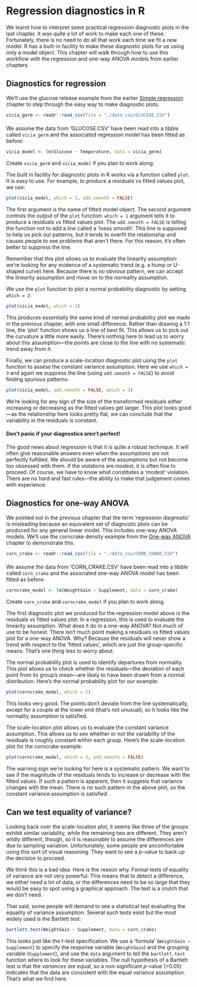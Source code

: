 # Regression diagnostics in R

We learnt how to interpret some practical regression diagnostic plots in the last chapter. It was quite a lot of work to make each one of these. Fortunately, there is no need to do all that work each time we fit a new model. R has a built-in facility to make these diagnostic plots for us using only a model object. This chapter will walk through how to use this workflow with the regression and one-way ANOVA models from earlier chapters.

## Diagnostics for regression

We'll use the glucose release example from the earlier [Simple regression](#regression-in-R) chapter to step through the easy way to make diagnostic plots.

```r
vicia_germ <- readr::read_csv(file = "./data_csv/GLUCOSE.CSV")
```

::: {.infobox .action data-latex="{action}"}
####  {.unnumbered}

We assume the data from 'GLUCOSE.CSV' have been read into a tibble called `vicia_germ` and the associated regression model has been fitted as before:

```r
vicia_model <- lm(Glucose ~ Temperature, data = vicia_germ)
```

Create `vicia_germ` and `vicia_model` if you plan to work along.
:::

The built in facility for diagnostic plots in R works via a function called `plot`. It is easy to use. For example, to produce a residuals vs fitted values plot, we use:

```r
plot(vicia_model, which = 1, add.smooth = FALSE)
```

The first argument is the name of fitted model object. The second argument controls the output of the `plot` function: `which = 1` argument tells it to produce a residuals vs fitted values plot. The `add.smooth = FALSE` is telling the function not to add a line called a 'loess smooth'. This line is supposed to help us pick out patterns, but it tends to overfit the relationship and causes people to see problems that aren't there. For this reason, it's often better to suppress the line.

Remember that this plot allows us to evaluate the linearity assumption: we're looking for any evidence of a systematic trend (e.g. a hump or U-shaped curve) here. Because there is no obvious pattern, we can accept the linearity assumption and move on to the normality assumption.

We use the `plot` function to plot a normal probability diagnostic by setting `which = 2`:

```r
plot(vicia_model, which = 2)
```

This produces essentially the same kind of normal probability plot we made in the previous chapter, with one small difference. Rather than drawing a 1:1 line, the 'plot' function shows us a line of best fit. This allows us to pick out the curvature a little more easily. There's nothing here to lead us to worry about this assumption---the points are close to the line with no systematic trend away from it.

Finally, we can produce a scale-location diagnostic plot using the `plot` function to assess the constant variance assumption. Here we use `which = 3` and again we suppress the line (using `add.smooth = FALSE`) to avoid finding spurious patterns:

```r
plot(vicia_model, add.smooth = FALSE, which = 3)
```

We're looking for any sign of the size of the transformed residuals either increasing or decreasing as the fitted values get larger. This plot looks good---as the relationship here looks pretty flat, we can conclude that the variability in the residuals is constant.

::: {.infobox .warning data-latex="{warning}"}
#### Don't panic if your diagnostics aren't perfect! {.unnumbered}

The good news about regression is that it is quite a robust technique. It will often give reasonable answers even when the assumptions are not perfectly fulfilled. We should be aware of the assumptions but not become too obsessed with them. If the violations are modest, it is often fine to proceed. Of course, we have to know what constitutes a 'modest' violation. There are no hard and fast rules---the ability to make that judgement comes with experience.
:::

## Diagnostics for one-way ANOVA

We pointed out in the previous chapter that the term 'regression diagnostic' is misleading because an equivalent set of diagnostic plots can be produced for any general linear model. This includes one-way ANOVA models. We'll use the corncrake density example from the [One-way ANOVA](#one-way-anova-in-R) chapter to demonstrate this.

```r
corn_crake <- readr::read_csv(file = "./data_csv/CORN_CRAKE.CSV")
```

::: {.infobox .action data-latex="{action}"}
####  {.unnumbered}

We assume the data from 'CORN_CRAKE.CSV' have been read into a tibble called `corn_crake` and the associated one-way ANOVA model has been fitted as before:

```r
corncrake_model <- lm(WeightGain ~ Supplement, data = corn_crake)
```

Create `corn_crake` and `corncrake_model` if you plan to work along.
:::

The first diagnostic plot we produced for the regression model above is the residuals vs fitted values plot. In a regression, this is used to evaluate the linearity assumption. What does it do in a one-way ANOVA? Not much of use to be honest. There isn't much point making a residuals vs fitted values plot for a one-way ANOVA. Why? Because the residuals will never show a trend with respect to the 'fitted values', which are just the group-specific means. That's one thing less to worry about.

The normal probability plot is used to identify departures from normality. This plot allows us to check whether the residuals---the deviation of each point from its group's mean---are likely to have been drawn from a normal distribution. Here's the normal probability plot for our example:

```r
plot(corncrake_model, which = 2)
```

This looks very good. The points don't deviate from the line systematically, except for a couple at the lower end (that's not unusual), so it looks like the normality assumption is satisfied.

The scale-location plot allows us to evaluate the constant variance assumption. This allows us to see whether or not the variability of the residuals is roughly constant within each group. Here's the scale-location plot for the corncrake example:

```r
plot(corncrake_model, which = 3, add.smooth = FALSE)
```

The warning sign we're looking for here is a systematic pattern. We want to see if the magnitude of the residuals tends to increase or decrease with the fitted values. If such a pattern is apparent, then it suggests that variance changes with the mean. There is no such pattern in the above plot, so the constant variance assumption is satisfied.

## Can we test equality of variance?

Looking back over the scale-location plot, it seems like three of the groups exhibit similar variability, while the remaining two are different. They aren't wildly different, though, so it is reasonable to assume the differences are due to sampling variation. Unfortunately, some people are uncomfortable using this sort of visual reasoning. They want to see a *p*-value to back up the decision to proceed.

We think this is a bad idea. Here is the reason why. Formal tests of equality of variance are not very powerful. This means that to detect a difference, we either need a lot of data, or the differences need to be so large that they would be easy to spot using a graphical approach. The test is a crutch that we don't need.

That said, some people will demand to see a statistical test evaluating the equality of variance assumption. Several such tests exist but the most widely used is the Bartlett test:

```r
bartlett.test(WeightGain ~ Supplement, data = corn_crake)
```

This looks just like the *t*-test specification. We use a 'formula' (`WeightGain ~ Supplement`) to specify the response variable (`WeightGain`) and the grouping variable (`Supplement`), and use the `data` argument to tell the `bartlett.test` function where to look for these variables. The null hypothesis of a Bartlett test is that the *variances are equal*, so a non-significant *p*-value (\>0.05) indicates that the data are consistent with the equal variance assumption. That's what we find here.
